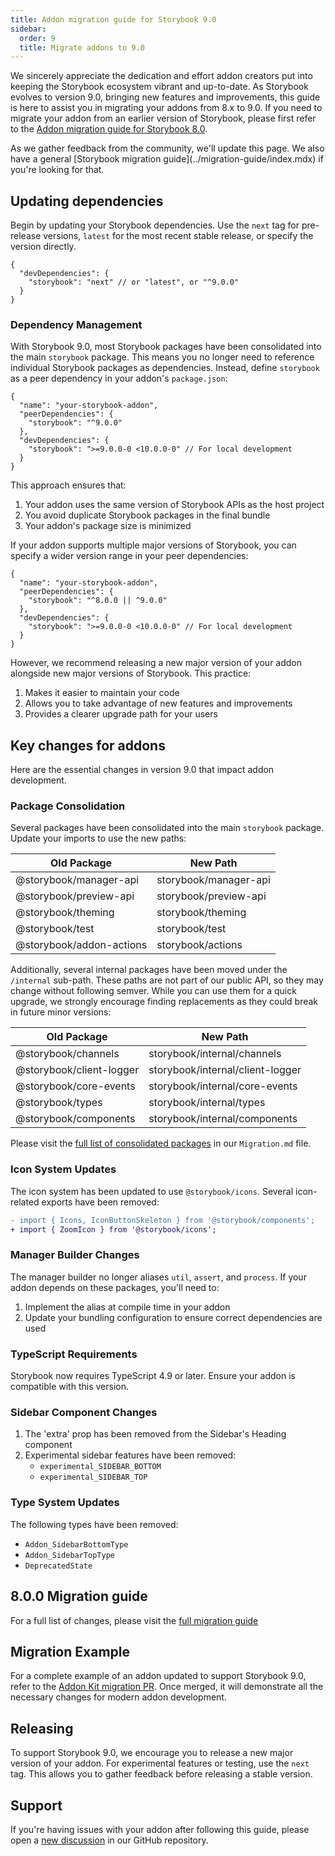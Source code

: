 ```yaml
---
title: Addon migration guide for Storybook 9.0
sidebar:
  order: 9
  title: Migrate addons to 9.0
---
```


We sincerely appreciate the dedication and effort addon creators put into keeping the Storybook ecosystem vibrant and up-to-date. As Storybook evolves to version 9.0, bringing new features and improvements, this guide is here to assist you in migrating your addons from 8.x to 9.0. If you need to migrate your addon from an earlier version of Storybook, please first refer to the [Addon migration guide for Storybook 8.0](https://storybook.js.org/docs/8.0/addons/addon-migration-guide).

<Callout variant="info">
  As we gather feedback from the community, we'll update this page. We also have a general [Storybook migration guide](../migration-guide/index.mdx) if you're looking for that.
</Callout>

## Updating dependencies

Begin by updating your Storybook dependencies. Use the `next` tag for pre-release versions, `latest` for the most recent stable release, or specify the version directly.

```jsonc title="package.json"
{
  "devDependencies": {
    "storybook": "next" // or "latest", or "^9.0.0"
  }
}
```

### Dependency Management

With Storybook 9.0, most Storybook packages have been consolidated into the main `storybook` package. This means you no longer need to reference individual Storybook packages as dependencies. Instead, define `storybook` as a peer dependency in your addon's `package.json`:

```jsonc title="package.json"
{
  "name": "your-storybook-addon",
  "peerDependencies": {
    "storybook": "^9.0.0"
  },
  "devDependencies": {
    "storybook": ">=9.0.0-0 <10.0.0-0" // For local development
  }
}
```

This approach ensures that:
1. Your addon uses the same version of Storybook APIs as the host project
2. You avoid duplicate Storybook packages in the final bundle
3. Your addon's package size is minimized

If your addon supports multiple major versions of Storybook, you can specify a wider version range in your peer dependencies:

```jsonc title="package.json"
{
  "name": "your-storybook-addon",
  "peerDependencies": {
    "storybook": "^8.0.0 || ^9.0.0"
  },
  "devDependencies": {
    "storybook": ">=9.0.0-0 <10.0.0-0" // For local development
  }
}
```

However, we recommend releasing a new major version of your addon alongside new major versions of Storybook. This practice:
1. Makes it easier to maintain your code
2. Allows you to take advantage of new features and improvements
3. Provides a clearer upgrade path for your users

## Key changes for addons

Here are the essential changes in version 9.0 that impact addon development.

### Package Consolidation

Several packages have been consolidated into the main `storybook` package. Update your imports to use the new paths:

| Old Package              | New Path              |
| ------------------------ | --------------------- |
| @storybook/manager-api   | storybook/manager-api |
| @storybook/preview-api   | storybook/preview-api |
| @storybook/theming       | storybook/theming     |
| @storybook/test          | storybook/test        |
| @storybook/addon-actions | storybook/actions     |

Additionally, several internal packages have been moved under the `/internal` sub-path. 
These paths are not part of our public API, so they may change without following semver. While you can use them for a quick upgrade, we strongly encourage finding replacements as they could break in future minor versions:

| Old Package                | New Path                           |
| -------------------------- | ---------------------------------- |
| @storybook/channels        | storybook/internal/channels        |
| @storybook/client-logger   | storybook/internal/client-logger   |
| @storybook/core-events     | storybook/internal/core-events     |
| @storybook/types           | storybook/internal/types           |
| @storybook/components      | storybook/internal/components      |

Please visit the [full list of consolidated packages](https://github.com/storybookjs/storybook/blob/next/MIGRATION.md#dropped-support-for-legacy-packages) in our `Migration.md` file.

### Icon System Updates

The icon system has been updated to use `@storybook/icons`. Several icon-related exports have been removed:

```diff
- import { Icons, IconButtonSkeleton } from '@storybook/components';
+ import { ZoomIcon } from '@storybook/icons';
```

### Manager Builder Changes

The manager builder no longer aliases `util`, `assert`, and `process`. If your addon depends on these packages, you'll need to:

1. Implement the alias at compile time in your addon
2. Update your bundling configuration to ensure correct dependencies are used

### TypeScript Requirements

Storybook now requires TypeScript 4.9 or later. Ensure your addon is compatible with this version.

### Sidebar Component Changes

1. The 'extra' prop has been removed from the Sidebar's Heading component
2. Experimental sidebar features have been removed:
   - `experimental_SIDEBAR_BOTTOM`
   - `experimental_SIDEBAR_TOP`

### Type System Updates

The following types have been removed:
- `Addon_SidebarBottomType`
- `Addon_SidebarTopType`
- `DeprecatedState`

## 8.0.0 Migration guide

For a full list of changes, please visit the [full migration guide](https://github.com/storybookjs/storybook/blob/next/MIGRATION.md#from-version-8x-to-900)

## Migration Example

For a complete example of an addon updated to support Storybook 9.0, refer to the [Addon Kit migration PR](https://github.com/storybookjs/addon-kit/pull/75). 
Once merged, it will demonstrate all the necessary changes for modern addon development.

## Releasing

To support Storybook 9.0, we encourage you to release a new major version of your addon. For experimental features or testing, use the `next` tag. This allows you to gather feedback before releasing a stable version.

## Support

If you're having issues with your addon after following this guide, please open a [new discussion](https://github.com/storybookjs/storybook/discussions/new?category=migrations) in our GitHub repository. 
